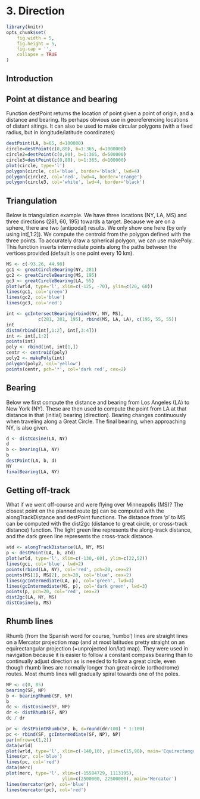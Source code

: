 # 3. Direction

```r
library(knitr)
opts_chunk$set(
	fig.width = 5,
	fig.height = 5,
	fig.cap = '',
	collapse = TRUE
)
```

## Introduction



## Point at distance and bearing

Function destPoint returns the location of point given a point of origin, and a distance and bearing. Its perhaps obvious use in georeferencing locations of distant sitings. It can also be used to make circular polygons (with a fixed radius, but in longitude/latitude coordinates)

```r
destPoint(LA, b=65, d=100000)
circle=destPoint(c(0,80), b=1:365, d=1000000)
circle2=destPoint(c(0,80), b=1:365, d=500000)
circle3=destPoint(c(0,80), b=1:365, d=100000)
plot(circle, type='l')
polygon(circle, col='blue', border='black', lwd=4)
polygon(circle2, col='red', lwd=4, border='orange')
polygon(circle3, col='white', lwd=4, border='black')
```


## Triangulation

Below is triangulation example. We have three locations (NY, LA, MS) and three directions (281, 60, 195) towards a target. Because we are on a sphere, there are two (antipodal) results. We only show one here (by only using int[,1:2]). We compute the centroid from the polygon defined with the three points. To accurately draw a spherical polygon, we can use makePoly. This function inserts intermediate points along the paths between the vertices provided (default is one point every 10 km).

```r
MS <- c(-93.26, 44.98)
gc1 <- greatCircleBearing(NY, 281)
gc2 <- greatCircleBearing(MS, 195)
gc3 <- greatCircleBearing(LA, 55)
plot(wrld, type='l', xlim=c(-125, -70), ylim=c(20, 60))
lines(gc1, col='green')
lines(gc2, col='blue')
lines(gc3, col='red')

int <- gcIntersectBearing(rbind(NY, NY, MS), 
            c(281, 281, 195), rbind(MS, LA, LA), c(195, 55, 55))
int
distm(rbind(int[,1:2], int[,3:4]))
int <- int[,1:2]
points(int)
poly <- rbind(int, int[1,])
centr <- centroid(poly)
poly2 <- makePoly(int)
polygon(poly2, col='yellow')
points(centr, pch='*', col='dark red', cex=2)
```

## Bearing

Below we first compute the distance and bearing from Los Angeles (LA) to New York (NY). These are then used to compute the point from LA at that distance in that (initial) bearing (direction). Bearing changes continuously when traveling along a Great Circle. The final bearing, when approaching NY, is also given.  

```r
d <- distCosine(LA, NY)
d
b <- bearing(LA, NY)
b
destPoint(LA, b, d)
NY
finalBearing(LA, NY)
```


## Getting off-track

What if we went off-course and were flying over Minneapolis (MS)? The closest point on the planned route (p) can be computed with the alongTrackDistance and destPoint functions. The distance from 'p' to MS can be computed with the dist2gc (distance to great circle, or cross-track distance) function. The light green line represents the along-track distance, and the dark green line represents the cross-track distance.

```r
atd <- alongTrackDistance(LA, NY, MS)
p <- destPoint(LA, b, atd)
plot(wrld, type='l', xlim=c(-130,-60), ylim=c(22,52))
lines(gci, col='blue', lwd=2)
points(rbind(LA, NY), col='red', pch=20, cex=2)
points(MS[1], MS[2], pch=20, col='blue', cex=2)
lines(gcIntermediate(LA, p), col='green', lwd=3)
lines(gcIntermediate(MS, p), col='dark green', lwd=3)
points(p, pch=20, col='red', cex=2)
dist2gc(LA, NY, MS)
distCosine(p, MS)
```

## Rhumb lines

Rhumb (from the Spanish word for course, 'rumbo') lines are straight lines on a Mercator projection map (and at most latitudes pretty straight on an equirectangular projection (=unprojected lon/lat) map). They were used in navigation because it is easier to follow a constant compass bearing than to continually adjust direction as is needed to follow a great circle, even though rhumb lines are normally longer than great-circle (orthodrome) routes. Most rhumb lines will gradually spiral towards one of the poles. 

```r
NP <- c(0, 85)
bearing(SF, NP)
b <- bearingRhumb(SF, NP)
b
dc <- distCosine(SF, NP)
dr <- distRhumb(SF, NP)
dc / dr

pr <- destPointRhumb(SF, b, d=round(dr/100) * 1:100)
pc <- rbind(SF, gcIntermediate(SF, NP), NP)
par(mfrow=c(1,2))
data(wrld)
plot(wrld, type='l', xlim=c(-140,10), ylim=c(15,90), main='Equirectangular')
lines(pr, col='blue')
lines(pc, col='red')
data(merc)
plot(merc, type='l', xlim=c(-15584729, 1113195), 
                     ylim=c(2500000, 22500000), main='Mercator')
lines(mercator(pr), col='blue')
lines(mercator(pc), col='red')
```





